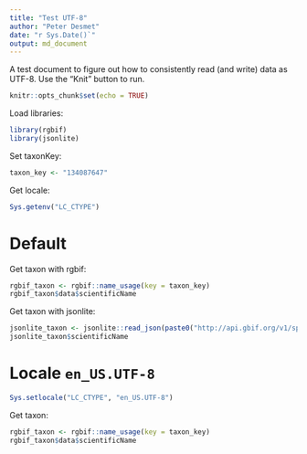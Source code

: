```yaml
---
title: "Test UTF-8"
author: "Peter Desmet"
date: "r Sys.Date()`"
output: md_document
---
```


A test document to figure out how to consistently read (and write) data as UTF-8. Use the "Knit" button to run.

```r
knitr::opts_chunk$set(echo = TRUE)
```

Load libraries:

```r
library(rgbif)
library(jsonlite)
```

Set taxonKey:

```r
taxon_key <- "134087647"
```

Get locale:

```r
Sys.getenv("LC_CTYPE")
```

# Default

Get taxon with rgbif:

```r
rgbif_taxon <- rgbif::name_usage(key = taxon_key)
rgbif_taxon$data$scientificName
```

Get taxon with jsonlite:

```r
jsonlite_taxon <- jsonlite::read_json(paste0("http://api.gbif.org/v1/species/", taxon_key))
jsonlite_taxon$scientificName
```

# Locale `en_US.UTF-8`

```r
Sys.setlocale("LC_CTYPE", "en_US.UTF-8")
```

Get taxon:

```r
rgbif_taxon <- rgbif::name_usage(key = taxon_key)
rgbif_taxon$data$scientificName
```
